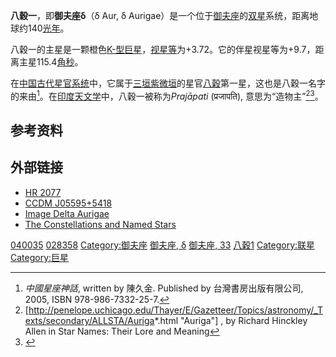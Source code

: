 {{Starbox begin |
   name=八穀一（御夫座δ）<br>δ Aurigae }}
{{Starbox image 
| image = [[File:Auriga_constellation_map.png|250px]] 
| caption = 八穀一（δ）在御夫座中的位置}}
{{Starbox observe |
  epoch=J2000 |
  ra=05<sup>h</sup> 59<sup>m</sup> 31.6366<sup>s</sup> |
  dec=+54° 17′ 04.762″ |
  appmag_v=3.735 |
  constell=[[御夫座|御夫座]] |
  星官=[[紫微垣|紫微垣]] [[八穀|八穀]]}}
{{Starbox character |
 class=K0III |
 r-i = 0.5 |
 v-r =  |
 b-v = 1.0 |
 u-b = 0.87 |
  variable= }}
{{Starbox astrometry |
  radial_v=8.2 |
  prop_mo_ra=  86.31 |
  prop_mo_dec=-134.05 |
  parallax=23.22 |
  p_error=0.91 |
  absmag_v=4.742 }}
{{Starbox detail|
  mass=0.8 |
  radius=0.9 |
  luminosity=0.4 | 
  temperature= 3,500–5,000 |
  metal= |
  rotation=< 17 km/s <br>0,007348 Year |
  age= }}
{{Starbox catalog |
  names=Prijipati, 33 Aurigae, [[Harvard_Revised_catalogue|HR]] 2077, [[Henry_Draper_Catalogue|HD]] 40035, [[Bonner_Durchmusterung|BD]]+54°970, [[Fifth_Fundamental_Catalogue|FK5]] 225, [[Hipparcos_catalogue|HIP]] 28358, [[Smithsonian_Astrophysical_Observatory_catalogue|SAO]] 25502. }}
{{Starbox reference |
  Simbad=HD+40035
| ARICNS = }}
{{Starbox reference |
  Simbad=IDS+05512%2B5416 }}
{{Starbox end}}
'''八穀一'''，即'''御夫座δ'''（δ Aur, δ Aurigae）是一个位于[[御夫座|御夫座]]的[[双星|双星]]系统，距离地球约140[[光年|光年]]。

八穀一的主星是一颗橙色[[恒星光谱|K-型]][[巨星|巨星]]，[[视星等|视星等]]为+3.72。它的伴星视星等为+9.7，距离主星115.4[[角秒|角秒]]。

在[[星官|中国古代星官系统]]中，它属于[[三垣|三垣]][[紫微垣|紫微垣]]的星官[[八穀|八穀]]第一星，这也是八穀一名字的来由<ref>''中國星座神話'', written by 陳久金. Published by 台灣書房出版有限公司, 2005, ISBN 978-986-7332-25-7.</ref>。在[[印度天文学|印度天文学]]中，八穀一被称为''Prajāpati'' (प्रजापति), 意思为“造物主”<ref>[http://penelope.uchicago.edu/Thayer/E/Gazetteer/Topics/astronomy/_Texts/secondary/ALLSTA/Auriga*.html "Auriga"] {{Wayback|url=http://penelope.uchicago.edu/Thayer/E/Gazetteer/Topics/astronomy/_Texts/secondary/ALLSTA/Auriga*.html |date=20200721171438 }}, by Richard Hinckley Allen in Star Names: Their Lore and Meaning</ref><ref>{{Cite web |url=http://www.sanskrit-lexicon.uni-koeln.de/cgi-bin/monier/serveimg.pl?file=%2Fscans%2FMWScan%2FMWScanjpg%2Fmw0658-pracchAdya.jpg |title=Monier-Williams Sanskrit dictionary: ''pra-cchana—pra-jalpa'' |accessdate=2020-12-20 |archive-date=2019-11-06 |archive-url=https://web.archive.org/web/20191106040153/https://www.sanskrit-lexicon.uni-koeln.de/cgi-bin/monier/serveimg.pl?file=%2Fscans%2FMWScan%2FMWScanjpg%2Fmw0658-pracchAdya.jpg |dead-url=no }}</ref>。

==参考资料==
{{reflist}}

==外部链接==
* [http://webviz.u-strasbg.fr/viz-bin/VizieR-S?HR%202077 HR 2077] {{Wayback|url=http://webviz.u-strasbg.fr/viz-bin/VizieR-S?HR%202077 |date=20201003022238 }}
* [http://webviz.u-strasbg.fr/viz-bin/VizieR-S?CCDM%20J05595%2b5418A CCDM J05595+5418] {{Wayback|url=http://webviz.u-strasbg.fr/viz-bin/VizieR-S?CCDM%20J05595%2b5418A |date=20201003031044 }}
* [http://aladin.u-strasbg.fr/AladinPreview?-c=*+del+Aur&ident=*+del+Aur&submit=Aladin+previewer Image Delta Aurigae]
* [https://web.archive.org/web/20080926185552/http://www.purplehell.com/riddletools/stars.htm The Constellations and Named Stars]

{{Stars of Auriga}}

[[Category:HD和HDE天體|040035]]
[[Category:HIP天體|028358]]
[[Category:御夫座|Category:御夫座]]
[[Category:拜耳天體|御夫座, δ]]
[[Category:佛氏天體|御夫座, 33]]
[[Category:八穀_(星官)|八穀1]]
[[Category:联星|Category:联星]]
[[Category:巨星|Category:巨星]]